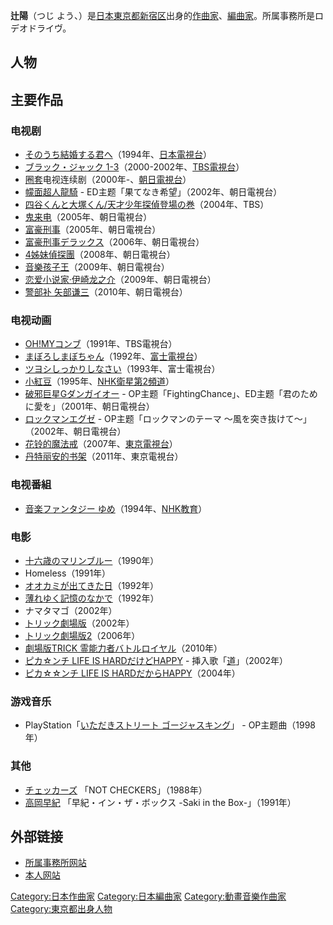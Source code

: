 {{blpunsourced|time=2018-11-05T05:55:11+00:00}}
{{藝人
| 姓名     = 辻陽
| 類型     = 作曲家
| 圖片     = 
| 圖片簡介 = 
| 原名     = 
| 外文名   = 
| 外文     = 
| 羅馬拼音 = 
| 其他藝名 = 
| 國籍     = 
| 出生日期 = {{Birth date and age|year=1962|month=12|day=26}}
| 出生地點 = {{JPN}}[[東京都|東京都]][[新宿区|新宿区]]
| 逝世日期 = 
| 逝世地點 = 
| 職業     = [[作曲家|作曲家]][[編曲家|編曲家]]
| 音樂類型 = 
| 演奏樂器 = 
| 出身地   = 
| 出道作   = 
| 出道日期 = 
| 代表作   = 
| 活躍年代 = 1985年 - 
| 唱片公司 = 
| 經紀公司 = 
| 網站     = [http://www.tsujiyo.com/ Tsujiyo.com]
| 相關團體 = 
}}
'''辻陽'''（つじ よう、{{bd|1962年|12月26日|}}）是[[日本|日本]][[東京都|東京都]][[新宿区|新宿区]]出身的[[作曲家|作曲家]]、[[編曲家|編曲家]]。所属事務所是ロデオドライヴ。

==人物==

==主要作品==

===电视剧===

*[[そのうち結婚する君へ|そのうち結婚する君へ]]（1994年、[[日本電視台|日本電視台]]）
*[[ブラック・ジャック_(実写版)|ブラック・ジャック 1-3]]（2000-2002年、[[TBS電視台|TBS電視台]]）
*[[圈套_(電視劇)|圈套]]电视连续剧（2000年-、[[朝日電視台|朝日電視台]]）
*[[幪面超人龍騎|幪面超人龍騎]] - ED主题「果てなき希望」（2002年、朝日電視台）
*[[四谷くんと大塚くん/天才少年探偵登場の巻|四谷くんと大塚くん/天才少年探偵登場の巻]]（2004年、TBS）
*[[鬼来电_(电视剧)|鬼来电]]（2005年、朝日電視台）
*[[富豪刑事|富豪刑事]]（2005年、朝日電視台）
*[[富豪刑事#.E5.AF.8C.E8.B1.AA.E5.88.91.E4.BA.8B.E3.83.87.E3.83.A9.E3.83.83.E3.82.AF.E3.82.B9|富豪刑事デラックス]]（2006年、朝日電視台）
*[[4姊妹偵探團|4姊妹偵探團]]（2008年、朝日電視台）
*[[音樂孩子王|音樂孩子王]]（2009年、朝日電視台）
*[[恋爱小说家·伊崎龙之介|恋爱小说家·伊崎龙之介]]（2009年、朝日電視台）
*[[警部补_矢部谦三|警部补 矢部谦三]]（2010年、朝日電視台）

===电视动画===

*[[OH!MYコンブ|OH!MYコンブ]]（1991年、TBS電視台）
*[[まぼろしまぼちゃん|まぼろしまぼちゃん]]（1992年、[[富士電視台|富士電視台]]）
*[[ツヨシしっかりしなさい|ツヨシしっかりしなさい]]（1993年、富士電視台）
*[[小紅豆|小紅豆]]（1995年、[[NHK衛星第2頻道|NHK衛星第2頻道]]）
*[[破邪巨星Gダンガイオー|破邪巨星Gダンガイオー]] -  OP主题「FightingChance」、ED主题「君のために愛を」（2001年、朝日電視台）
*[[ロックマンエグゼ_(アニメ)|ロックマンエグゼ]] - OP主题「ロックマンのテーマ 〜風を突き抜けて〜」（2002年、朝日電視台）
*[[花铃的魔法戒|花铃的魔法戒]]（2007年、[[東京電視台|東京電視台]]）
*[[丹特丽安的书架|丹特丽安的书架]]（2011年、東京電視台）

===电视番組===

*[[音楽ファンタジー_ゆめ|音楽ファンタジー ゆめ]]（1994年、[[NHK教育|NHK教育]]）

===电影===

*[[十六歳のマリンブルー|十六歳のマリンブルー]]（1990年）
*Homeless（1991年）
*[[オオカミが出てきた日|オオカミが出てきた日]]（1992年）
*[[薄れゆく記憶のなかで|薄れゆく記憶のなかで]]（1992年）
*ナマタマゴ（2002年）
*[[トリック劇場版|トリック劇場版]]（2002年）
*[[トリック劇場版2|トリック劇場版2]]（2006年）
*[[劇場版TRICK_霊能力者バトルロイヤル|劇場版TRICK 霊能力者バトルロイヤル]]（2010年）
*[[ピカ☆ンチ_LIFE_IS_HARDだけどHAPPY|ピカ☆ンチ LIFE IS HARDだけどHAPPY]] - 挿入歌「[[PIKA☆NCHI|道]]」（2002年）
*[[ピカ☆☆ンチ_LIFE_IS_HARDだからHAPPY|ピカ☆☆ンチ LIFE IS HARDだからHAPPY]]（2004年）

===游戏音乐===

*PlayStation「[[いただきストリート_ゴージャスキング|いただきストリート ゴージャスキング]]」 - OP主题曲（1998年）

===其他===

*[[チェッカーズ|チェッカーズ]] 「NOT CHECKERS」（1988年）
*[[高岡早紀|高岡早紀]] 「早紀・イン・ザ・ボックス -Saki in the Box-」（1991年）

==外部链接==
*[https://web.archive.org/web/20110725233617/http://www.rodeo-d.co.jp/ 所属事務所网站] {{ja}}
*[http://www.tsujiyo.com/ 本人网站] {{ja}}

{{normdaten}}
{{DEFAULTSORT:tsujiyou}}
[[Category:日本作曲家|Category:日本作曲家]]
[[Category:日本編曲家|Category:日本編曲家]]
[[Category:動畫音樂作曲家|Category:動畫音樂作曲家]]
[[Category:東京都出身人物|Category:東京都出身人物]]